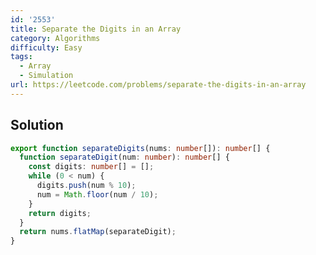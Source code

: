 ```yaml
---
id: '2553'
title: Separate the Digits in an Array
category: Algorithms
difficulty: Easy
tags:
  - Array
  - Simulation
url: https://leetcode.com/problems/separate-the-digits-in-an-array
---
```


## Solution

```typescript showLineNumbers
export function separateDigits(nums: number[]): number[] {
  function separateDigit(num: number): number[] {
    const digits: number[] = [];
    while (0 < num) {
      digits.push(num % 10);
      num = Math.floor(num / 10);
    }
    return digits;
  }
  return nums.flatMap(separateDigit);
}
```
